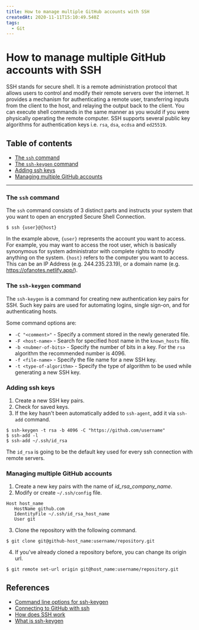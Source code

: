 ```yaml
---
title: How to manage multiple GitHub accounts with SSH
createdAt: 2020-11-11T15:10:49.540Z
tags:
  - Git
---
```


# How to manage multiple GitHub accounts with SSH

SSH stands for secure shell. It is a remote administration protocol that allows users to control and modify their remote servers over the internet. It provides a mechanism for authenticating a remote user, transferring inputs from the client to the host, and relaying the output back to the client. You can execute shell commands in the same manner as you would if you were physically operating the remote computer. SSH supports several public key algorithms for authentication keys i.e. `rsa`, `dsa`, `ecdsa` and `ed25519`.

## Table of contents

- [The `ssh` command](#the-ssh-command)
- [The `ssh-keygen` command](#the-ssh-keygen-command)
- [Adding ssh keys](#adding-ssh-keys)
- [Managing multiple GitHub accounts](#managing-multiple-github-accounts)

---

### The `ssh` command

The `ssh` command consists of 3 distinct parts and instructs your system that you want to open an encrypted Secure Shell Connection.

```shell script
$ ssh {user}@{host}
```

In the example above, `{user}` represents the account you want to access. For example, you may want to access the root user, which is basically synonymous for system administrator with complete rights to modify anything on the system. `{host}` refers to the computer you want to access. This can be an IP Address (e.g. 244.235.23.19), or a domain name (e.g. https://ofanotes.netlify.app/).

### The `ssh-keygen` command

The `ssh-keygen` is a command for creating new authentication key pairs for SSH. Such key pairs are used for automating logins, single sign-on, and for authenticating hosts.

Some command options are:

- `-C "<comment>"` - Specify a comment stored in the newly generated file.
- `-F <host-name>` - Search for specified host name in the `known_hosts` file.
- `-b <nubmer-of-bits>` - Specify the number of bits in a key. For the `rsa` algorithm the recommended number is 4096.
- `-f <file-name>` - Specify the file name for a new SSH key.
- `-t <type-of-algorithm>` - Specify the type of algorithm to be used while generating a new SSH key.

### Adding ssh keys

1. Create a new SSH key pairs.
2. Check for saved keys.
3. If the key hasn't been automatically added to `ssh-agent`, add it via `ssh-add` command.

```shell script
$ ssh-keygen -t rsa -b 4096 -C "https://github.com/username"
$ ssh-add -l
$ ssh-add ~/.ssh/id_rsa
```

The `id_rsa` is going to be the default key used for every ssh connection with remote servers.

### Managing multiple GitHub accounts

1. Create a new key pairs with the name of _id_rsa_company_name_.
2. Modify or create `~/.ssh/config` file.

```
Host host_name
   HostName github.com
   IdentityFile ~/.ssh/id_rsa_host_name
   User git
```

3. Clone the repository with the following command.

```shell script
$ git clone git@github-host_name:username/repository.git
```

4. If you've already cloned a repository before, you can change its origin url.

```shell script
$ git remote set-url origin git@host_name:username/repository.git
```

## References

- [Command line options for ssh-keygen](https://linux.die.net/man/1/ssh-keygen)
- [Connecting to GitHub with ssh](https://docs.github.com/en/free-pro-team@latest/github/authenticating-to-github/connecting-to-github-with-ssh)
- [How does SSH work](https://www.hostinger.com/tutorials/ssh-tutorial-how-does-ssh-work)
- [What is ssh-keygen](https://www.ssh.com/ssh/keygen/)
